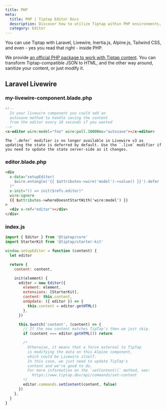 ```yaml
---
title: PHP
meta:
  title: PHP | Tiptap Editor Docs
  description: Discover how to utilize Tiptap within PHP environments, including Laravel and Livewire. Access the guide in our docs!
  category: Editor
---
```



You can use Tiptap with Laravel, Livewire, Inertia.js, Alpine.js, Tailwind CSS, and even - yes you read that right - inside PHP.

We provide [an official PHP package to work with Tiptap content](/editor/api/utilities/tiptap-for-php). You can transform Tiptap-compatible JSON to HTML, and the other way around, sanitize your content, or just modify it.

## Laravel Livewire

### my-livewire-component.blade.php

```html
<!--
  In your livewire component you could add an
  autosave method to handle saving the content
  from the editor every 10 seconds if you wanted
-->
<x-editor wire:model="foo" wire:poll.10000ms="autosave"></x-editor>
```

<Callout variant="default" title="Hint">

    The `.defer` modifier is no longer available in Livewire v3 as updating the state is deferred by default. Use the `.live` modifier if you need to update the state server-side as it changes.

</Callout>

### editor.blade.php

```html
<div
  x-data="setupEditor(
    $wire.entangle('{{ $attributes->wire('model')->value() }}').defer
  )"
  x-init="() => init($refs.editor)"
  wire:ignore
  {{ $attributes->whereDoesntStartWith('wire:model') }}
>
  <div x-ref="editor"></div>
</div>
```

### index.js

```js
import { Editor } from '@tiptap/core'
import StarterKit from '@tiptap/starter-kit'

window.setupEditor = function (content) {
  let editor

  return {
    content: content,

    init(element) {
      editor = new Editor({
        element: element,
        extensions: [StarterKit],
        content: this.content,
        onUpdate: ({ editor }) => {
          this.content = editor.getHTML()
        },
      })

      this.$watch('content', (content) => {
        // If the new content matches TipTap's then we just skip.
        if (content === editor.getHTML()) return

        /*
          Otherwise, it means that a force external to TipTap
          is modifying the data on this Alpine component,
          which could be Livewire itself.
          In this case, we just need to update TipTap's
          content and we're good to do.
          For more information on the `setContent()` method, see:
            https://www.tiptap.dev/api/commands/set-content
        */
        editor.commands.setContent(content, false)
      })
    },
  }
}
```
